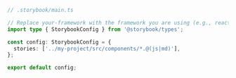 ```ts
// .storybook/main.ts

// Replace your-framework with the framework you are using (e.g., react-webpack5, vue3-webpack5)
import type { StorybookConfig } from '@storybook/types';

const config: StorybookConfig = {
  stories: ['../my-project/src/components/*.@(js|md)'],
};

export default config;
```
